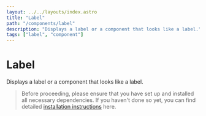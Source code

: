 ```yaml
---
layout: ../../layouts/index.astro
title: "Label"
path: "/components/label"
description: "Displays a label or a component that looks like a label."
tags: ["label", "component"]
---
```


# Label

Displays a label or a component that looks like a label.

> Before proceeding, please ensure that you have set up and installed all necessary dependencies.
> If you haven't done so yet, you can find detailed [installation instructions](/installation) here.


<ComponentPreview name="label" client:idle />

